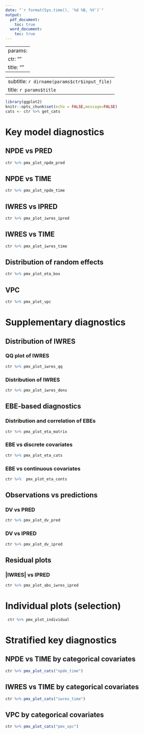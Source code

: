 ```yaml
---
date: "`r format(Sys.time(), '%d %B, %Y')`"
output: 
  pdf_document:
    toc: true
  word_document:
    toc: true
---
```


---
params:
  ctr: ""
  title: ""
---
---
subtitle: `r dirname(params$ctr$input_file)`
title: `r params$title `
---

```r
library(ggplot2)
knitr::opts_chunk$set(echo = FALSE,message=FALSE)
cats <- ctr %>% get_cats

```
\newpage

# Key model diagnostics

## NPDE vs PRED
```r
ctr %>% pmx_plot_npde_pred
```
\newpage

## NPDE vs TIME
```r
ctr %>% pmx_plot_npde_time
```
\newpage

## IWRES vs IPRED
```r
ctr %>% pmx_plot_iwres_ipred
```
\newpage

## IWRES vs TIME
```r
ctr %>% pmx_plot_iwres_time
```
\newpage

## Distribution of random effects 
```r
ctr %>% pmx_plot_eta_box
```
\newpage

## VPC
```r
ctr %>% pmx_plot_vpc
```

\newpage

# Supplementary diagnostics

## Distribution of IWRES

### QQ plot of IWRES
```r
ctr %>% pmx_plot_iwres_qq
```

\newpage

### Distribution of IWRES
```r
ctr %>% pmx_plot_iwres_dens
```
\newpage


## EBE-based diagnostics

### Distribution and correlation of EBEs

```r
ctr %>% pmx_plot_eta_matrix
```


\newpage
### EBE vs discrete covariates
```r
ctr %>% pmx_plot_eta_cats
```
\newpage

### EBE vs continuous covariates
```r
ctr %>%  pmx_plot_eta_conts
```
\newpage

## Observations vs predictions

### DV vs PRED
```r
ctr %>% pmx_plot_dv_pred
```
\newpage

### DV vs IPRED
```r
ctr %>% pmx_plot_dv_ipred
```
\newpage

## Residual plots

### |IWRES| vs IPRED
```r
ctr %>% pmx_plot_abs_iwres_ipred
```
\newpage

# Individual plots (selection)

```r
 ctr %>% pmx_plot_individual
```
\newpage

# Stratified key diagnostics 

## NPDE vs TIME by categorical covariates
```r
ctr %>% pmx_plot_cats("npde_time")
```
\newpage

## IWRES vs TIME by categorical covariates
```r
ctr %>% pmx_plot_cats("iwres_time")
```
\newpage

## VPC by categorical covariates
```r
ctr %>% pmx_plot_cats("pmx_vpc")
```
